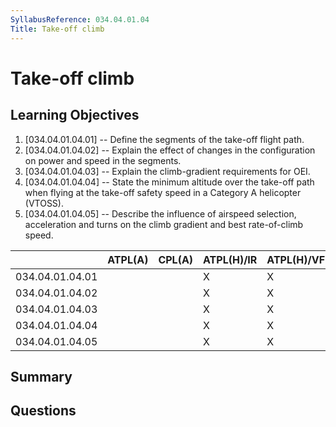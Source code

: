 ```yaml
---
SyllabusReference: 034.04.01.04
Title: Take-off climb
---
```


# Take-off climb

## Learning Objectives

1. [034.04.01.04.01] -- Define the segments of the take-off flight path.
2. [034.04.01.04.02] -- Explain the effect of changes in the configuration on
   power and speed in the segments.
3. [034.04.01.04.03] -- Explain the climb-gradient requirements for OEI.
4. [034.04.01.04.04] -- State the minimum altitude over the take-off path when
   flying at the take-off safety speed in a Category A helicopter (VTOSS).
5. [034.04.01.04.05] -- Describe the influence of airspeed selection,
   acceleration and turns on the climb gradient and best rate-of-climb speed.

|                 | ATPL(A) | CPL(A) | ATPL(H)/IR | ATPL(H)/VFR | CPL(H) | IR  | CBIR(A) |
| --------------- | ------- | ------ | ---------- | ----------- | ------ | --- | ------- |
| 034.04.01.04.01 |         |        | X          | X           |        |     |         |
| 034.04.01.04.02 |         |        | X          | X           |        |     |         |
| 034.04.01.04.03 |         |        | X          | X           |        |     |         |
| 034.04.01.04.04 |         |        | X          | X           |        |     |         |
| 034.04.01.04.05 |         |        | X          | X           |        |     |         |

## Summary

## Questions
